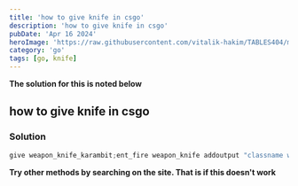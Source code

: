 ```yaml
---
title: 'how to give knife in csgo'
description: 'how to give knife in csgo'
pubDate: 'Apr 16 2024'
heroImage: 'https://raw.githubusercontent.com/vitalik-hakim/TABLES404/main/error_b/go.png'
category: 'go'
tags: [go, knife]
---
```


**The solution for this is noted below**

## how to give knife in csgo

### Solution

```go
give weapon_knife_karambit;ent_fire weapon_knife addoutput "classname weapon_knifegg"
```

**Try other methods by searching on the site. That is if this doesn't work**
